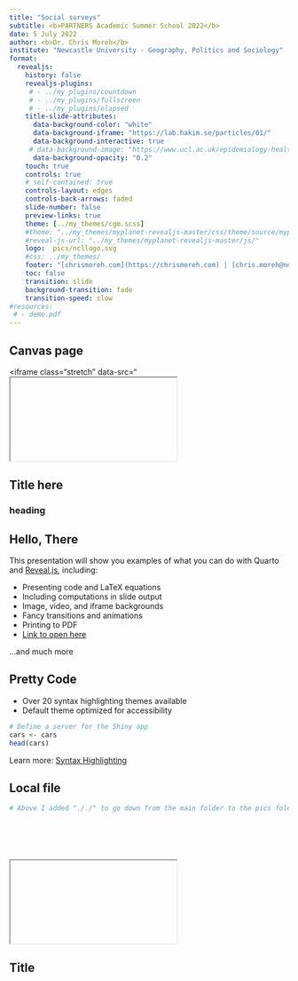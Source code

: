 ```yaml
---
title: "Social surveys"
subtitle: <b>PARTNERS Academic Summer School 2022</b>
date: 5 July 2022
author: <b>Dr. Chris Moreh</b>
institute: "Newcastle University - Geography, Politics and Sociology"
format: 
  revealjs:
    history: false
    revealjs-plugins:
     # - ../my_plugins/countdown
     # - ../my_plugins/fullscreen
     # - ../my_plugins/elapsed
    title-slide-attributes:
      data-background-color: "white"
      data-background-iframe: "https://lab.hakim.se/particles/01/"
      data-background-interactive: true
     # data-background-image: "https://www.ucl.ac.uk/epidemiology-health-care/sites/epidemiology_health_care/files/CeLSIUS_button.jpg"
      data-background-opacity: "0.2"
    touch: true
    controls: true
    # self-contained: true
    controls-layout: edges
    controls-back-arrows: faded
    slide-number: false
    preview-links: true
    theme: [../my_themes/cgm.scss]
    #theme: "../my_themes/myplanet-revealjs-master/css/theme/source/myplanet.scss"
    #reveal-js-url: "../my_themes/myplanet-revealjs-master/js/"
    logo:  pics/ncllogo.svg
    #css: ../my_themes/
    footer: "[chrismoreh.com](https://chrismoreh.com) | [chris.moreh@newcastle.ac.uk](mailto: chris.moreh@newcastle.ac.uk)"
    toc: false
    transition: slide
    background-transition: fade
    transition-speed: slow
#resources:
 # - demo.pdf
---
```


## Canvas page {visibility="hidden"}

<iframe class="stretch" data-src="<iframe class="stretch" data-src="https://www.google.com/maps/embed?pb=!1m14!1m12!1m3!1d61206.89156051744!2d-151.77366863890407!3d-16.50433878928727!2m3!1f0!2f0!3f0!3m2!1i1024!2i768!4f13.1!5e0!3m2!1sen!2sde!4v1467468929561"></iframe></iframe>

## Title here {background-image="https://www.ucl.ac.uk/epidemiology-health-care/sites/epidemiology_health_care/files/CeLSIUS_button.jpg" background-opacity=0.2}

### heading





## Hello, There

This presentation will show you examples of what you can do with Quarto and [Reveal.js](https://revealjs.com), including:

-   Presenting code and LaTeX equations
-   Including computations in slide output
-   Image, video, and iframe backgrounds
-   Fancy transitions and animations
-   Printing to PDF
- [Link to open here](https://quarto.org/docs/presentations/revealjs/presenting.html)

...and much more

## Pretty Code {visibility="hidden"}

-   Over 20 syntax highlighting themes available
-   Default theme optimized for accessibility

``` r
# Define a server for the Shiny app
cars <- cars
head(cars)
```

::: footer
Learn more: [Syntax Highlighting](https://quarto.org/docs/output-formats/html-code.html#highlighting)
:::

## Local file {background-image="././pics/Slide1.PNG" background-size="100%"}

```r
# Above I added "././" to go down from the main folder to the pics folder when it is rendered online
```

## <span style="color:transparent"> Invisible title </span> {background-image="././pics/VIZ5.jpg" background-size="70%" background-opacity=0.32}


## {fullscreen=true}

<iframe class="stretch" data-src="https://www.google.com/maps/embed?pb=!1m14!1m12!1m3!1d61206.89156051744!2d-151.77366863890407!3d-16.50433878928727!2m3!1f0!2f0!3f0!3m2!1i1024!2i768!4f13.1!5e0!3m2!1sen!2sde!4v1467468929561"></iframe>

## Title


